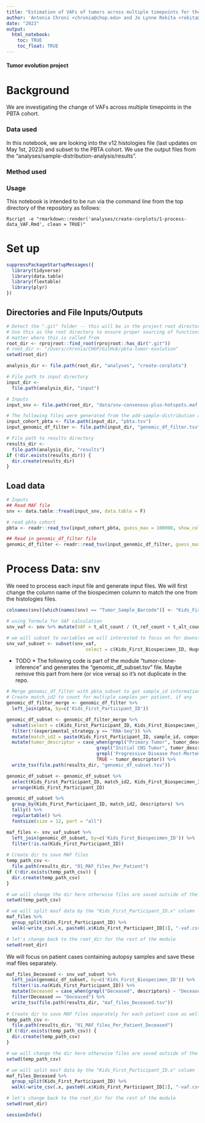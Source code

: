 ```yaml
---
title: "Estimation of VAFs of tumors across multiple timepoints for the PBTA Cohort"
author: 'Antonia Chroni <chronia@chop.edu> and Jo Lynne Rokita <rokita@chop.edu> for D3B'
date: "2023"
output:
  html_notebook:
    toc: TRUE
    toc_float: TRUE
---
```



#### Tumor evolution project 

# Background
We are investigating the change of VAFs across multiple timepoints in the PBTA cohort.

### Data used 
In this notebook, we are looking into the v12 histologies file (last updates on May 1st, 2023) and subset to the PBTA cohort.
We use the output files from the "analyses/sample-distribution-analysis/results".

### Method used 


### Usage

This notebook is intended to be run via the command line from the top directory
of the repository as follows:

```
Rscript -e "rmarkdown::render('analyses/create-corplots/1-process-data_VAF.Rmd', clean = TRUE)"
```

# Set up

```r
suppressPackageStartupMessages({
  library(tidyverse)
  library(data.table)
  library(flextable)
  library(plyr)
})
```

## Directories and File Inputs/Outputs

```r
# Detect the ".git" folder -- this will be in the project root directory.
# Use this as the root directory to ensure proper sourcing of functions no
# matter where this is called from
root_dir <- rprojroot::find_root(rprojroot::has_dir(".git"))
# root_dir <- "/Users/chronia/CHOP/GitHub/pbta-tumor-evolution"
setwd(root_dir)

analysis_dir <- file.path(root_dir, "analyses", "create-corplots")

# File path to input directory
input_dir <-
  file.path(analysis_dir, "input")

# Inputs
input_snv <- file.path(root_dir, "data/snv-consensus-plus-hotspots.maf.tsv.gz")

# The following files were generated from the add-sample-distribution analysis
input_cohort_pbta <- file.path(input_dir, "pbta.tsv")
input_genomic_df_filter <- file.path(input_dir, "genomic_df_filter.tsv")

# File path to results directory
results_dir <-
  file.path(analysis_dir, "results")
if (!dir.exists(results_dir)) {
  dir.create(results_dir)
}

```

## Load data
```r
# Inputs
## Read MAF file
snv <- data.table::fread(input_snv, data.table = F)

# read pbta cohort
pbta <- readr::read_tsv(input_cohort_pbta, guess_max = 100000, show_col_types = FALSE)

## Read in genomic_df_filter file
genomic_df_filter <- readr::read_tsv(input_genomic_df_filter, guess_max = 100000, show_col_types = FALSE)
```


# Process Data: snv 

We need to process each input file and generate input files.
We will first change the column name of the biospecimen column to match the one from the histologies files.

```r
colnames(snv)[which(names(snv) == "Tumor_Sample_Barcode")] <- "Kids_First_Biospecimen_ID"
```  

```r
# using formula for VAF calculation
snv_vaf <- snv %>% mutate(VAF = t_alt_count / (t_ref_count + t_alt_count))
```

```r
# we will subset to variables we will interested to focus on for downstream analysis
snv_vaf_subset <- subset(snv_vaf, 
                             select = c(Kids_First_Biospecimen_ID, Hugo_Symbol,Chromosome, Start_Position, Variant_Classification,VAF))
```

* TODO *
The following code is part of the module "tumor-clone-inference" and generates the "genomic_df_subset.tsv" file.
Maybe remove this part from here (or vice versa) so it's not duplicate in the repo.

```r
# Merge genomic_df_filter with pbta_subset to get sample_id information
# Create match_id2 to count for multiple samples per patient, if any
genomic_df_filter_merge <- genomic_df_filter %>% 
  left_join(pbta, by=c('Kids_First_Participant_ID'))

genomic_df_subset <- genomic_df_filter_merge %>%
  subset(select = c(Kids_First_Participant_ID, Kids_First_Biospecimen_ID, sample_id, composition, match_id, tumor_descriptor, descriptors, cancer_group.x, experimental_strategy.y)) %>%
  filter(!(experimental_strategy.y == "RNA-Seq")) %>%
  mutate(match_id2 = paste(Kids_First_Participant_ID, sample_id, composition, sep = "_")) %>%
  mutate(tumor_descriptor = case_when(grepl("Primary Tumor", tumor_descriptor) ~ "Diagnosis",
                                 grepl("Initial CNS Tumor", tumor_descriptor) ~ "Diagnosis",
                                 grepl('Progressive Disease Post-Mortem', tumor_descriptor) ~ 'Deceased', 
                                 TRUE ~ tumor_descriptor)) %>%
  write_tsv(file.path(results_dir, "genomic_df_subset.tsv"))

genomic_df_subset <- genomic_df_subset %>%
  select(Kids_First_Participant_ID, match_id2, Kids_First_Biospecimen_ID, descriptors, tumor_descriptor, cancer_group.x, experimental_strategy.y)  %>%
  arrange(Kids_First_Participant_ID) 

genomic_df_subset %>%
  group_by(Kids_First_Participant_ID, match_id2, descriptors) %>%
  tally() %>%
  regulartable() %>%
  fontsize(size = 12, part = "all")
```


```r
maf_files <- snv_vaf_subset %>% 
  left_join(genomic_df_subset, by=c('Kids_First_Biospecimen_ID')) %>%
  filter(!is.na(Kids_First_Participant_ID))
  
# Create dir to save MAF files
temp_path_csv <-
  file.path(results_dir, "01_MAF_files_Per_Patient")
if (!dir.exists(temp_path_csv)) {
  dir.create(temp_path_csv)
}

# we will change the dir here otherwise files are saved outside of the desired folder
setwd(temp_path_csv)

# we will split masf data by the "Kids_First_Participant_ID.x" column
maf_files %>% 
  group_split(Kids_First_Participant_ID) %>% 
  walk(~write_csv(.x, paste0(.x$Kids_First_Participant_ID[1], "-vaf.csv")))

# let's change back to the root_dir for the rest of the module
setwd(root_dir)
```

We will focus on patient cases containing autopsy samples and save these maf files separately.

```r
maf_files_Deceased <- snv_vaf_subset %>% 
  left_join(genomic_df_subset, by=c('Kids_First_Biospecimen_ID')) %>%
  filter(!is.na(Kids_First_Participant_ID)) %>%
  mutate(Deceased = case_when(grepl("Deceased", descriptors) ~ "Deceased")) %>%
  filter(Deceased == "Deceased") %>%
  write_tsv(file.path(results_dir, "maf_files_Deceased.tsv"))
  
# Create dir to save MAF files separately for each patient case as well
temp_path_csv <-
  file.path(results_dir, "01_MAF_files_Per_Patient_Deceased")
if (!dir.exists(temp_path_csv)) {
  dir.create(temp_path_csv)
}

# we will change the dir here otherwise files are saved outside of the desired folder
setwd(temp_path_csv)

# we will split masf data by the "Kids_First_Participant_ID.x" column
maf_files_Deceased %>% 
  group_split(Kids_First_Participant_ID) %>% 
  walk(~write_csv(.x, paste0(.x$Kids_First_Participant_ID[1], "-vaf.csv")))

# let's change back to the root_dir for the rest of the module
setwd(root_dir)
```

```r
sessionInfo()
```
  